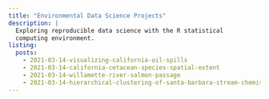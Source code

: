 ```yaml
---
title: "Environmental Data Science Projects"  
description: |
  Exploring reproducible data science with the R statistical 
  computing environment.
listing: 
  posts:
    - 2021-03-14-visualizing-california-oil-spills
    - 2021-03-14-california-cetacean-species-spatial-extent
    - 2021-03-14-willamette-river-salmon-passage
    - 2021-03-14-hierarchical-clustering-of-santa-barbara-stream-chemistry
---
```



